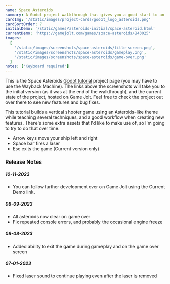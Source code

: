 ```yaml
---
name: Space Asteroids
summary: A Godot project walkthrough that gives you a good start to an Asteroids-like arcade shooter
cardImg: '/static/images/project-cards/godot_logo_asteroids.png'
cardSortOrder: 7
initialDemo: '/static/games/asteroids-initial/space-asteroid.html'
currentDemo: 'https://gamejolt.com/games/space-asteroids/843025'
images:
  [
    '/static/images/screenshots/space-asteroids/title-screen.png',
    '/static/images/screenshots/space-asteroids/gameplay.png',
    '/static/images/screenshots/space-asteroids/game-over.png'
  ]
notes: ['Keyboard required']
---
```


This is the Space Asteroids [Godot tutorial][1] project page (you may have to use the Wayback Machine). The links above
the screenshots will take you to the initial version (as it was at the end of the walkthrough), and the current state
of the project, hosted on Game Jolt. Feel free to check the project out over there to see new features and bug fixes.

This tutorial builds a vertical shooter game using an Asteroids-like theme while teaching several techniques, and a
good workflow when creating new features. There's some extra assets that I'd like to make use of, so I'm going to try
to do that over time.

- Arrow keys move your ship left and right
- Space bar fires a laser
- Esc exits the game (Current version only)

### Release Notes

##### 10-11-2023

- You can follow further development over on Game Jolt using the Current Demo link.

##### 08-09-2023

- All asteroids now clear on game over
- Fix repeated console errors, and probably the occasional engine freeze

##### 08-08-2023

- Added ability to exit the game during gameplay and on the game over screen

##### 07-01-2023

- Fixed laser sound to continue playing even after the laser is removed

[1]: https://www.codingkaiju.com/tutorials/space-asteroid-arcade-shooter/
